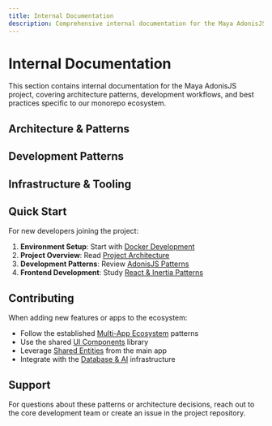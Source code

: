 ```yaml
---
title: Internal Documentation
description: Comprehensive internal documentation for the Maya AdonisJS project
---
```


# Internal Documentation

This section contains internal documentation for the Maya AdonisJS project, covering architecture patterns, development workflows, and best practices specific to our monorepo ecosystem.

## Architecture & Patterns

<Cards>
  <Card
    href="/internal-docs/project-architecture"
    title="Project Architecture"
    description="Overview of the Maya AdonisJS monorepo structure and multi-app ecosystem design"
  />
  <Card
    href="/internal-docs/multi-app-ecosystem"
    title="Multi-App Ecosystem"
    description="How our apps communicate and share data in the control plane architecture"
  />
  <Card
    href="/internal-docs/shared-entities" 
    title="Shared Entities"
    description="Core entities managed by the main app and consumed by other apps"
  />
</Cards>

## Development Patterns

<Cards>
  <Card
    href="/internal-docs/adonisjs-patterns"
    title="AdonisJS Patterns"
    description="Best practices for controllers, models, services, and validation in AdonisJS"
  />
  <Card
    href="/internal-docs/react-inertia-patterns"
    title="React & Inertia.js Patterns"
    description="Frontend development patterns using React 19 with Inertia.js"
  />
  <Card
    href="/internal-docs/ui-components"
    title="UI Components"
    description="Shared UI component library patterns with Shadcn/UI"
  />
</Cards>

## Infrastructure & Tooling

<Cards>
  <Card
    href="/internal-docs/monorepo-workspace"
    title="Monorepo Management"
    description="pnpm workspaces and TurboRepo configuration and workflows"
  />
  <Card
    href="/internal-docs/docker-development"
    title="Docker Development"
    description="Containerized development environment with Docker Compose"
  />
  <Card
    href="/internal-docs/database-ai-integration"
    title="Database & AI Integration"
    description="PostgreSQL with TimescaleDB, PgAI, and ClickHouse analytics"
  />
  <Card
    href="/internal-docs/testing-patterns"
    title="Testing Patterns"
    description="Comprehensive testing strategies with Japa test runner"
  />
</Cards>

## Quick Start

For new developers joining the project:

1. **Environment Setup**: Start with [Docker Development](/internal-docs/docker-development)
2. **Project Overview**: Read [Project Architecture](/internal-docs/project-architecture)
3. **Development Patterns**: Review [AdonisJS Patterns](/internal-docs/adonisjs-patterns)
4. **Frontend Development**: Study [React & Inertia Patterns](/internal-docs/react-inertia-patterns)

## Contributing

When adding new features or apps to the ecosystem:

- Follow the established [Multi-App Ecosystem](/internal-docs/multi-app-ecosystem) patterns
- Use the shared [UI Components](/internal-docs/ui-components) library
- Leverage [Shared Entities](/internal-docs/shared-entities) from the main app
- Integrate with the [Database & AI](/internal-docs/database-ai-integration) infrastructure

## Support

For questions about these patterns or architecture decisions, reach out to the core development team or create an issue in the project repository. 